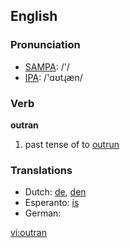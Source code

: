 ==English==

===Pronunciation===
*[[w:SAMPA|SAMPA]]: /'/
*[[w:IPA|IPA]]: /'ɑʊtɻæn/

===Verb===
'''outran'''

# past tense of to [[outrun]]

===Translations===
{{rfc-level|Translations at L3+ (AutoFormat would have corrected level of Translations)}}
*Dutch: [[de]], [[den]]
*Esperanto: [[is]]
*German: [[]]

[[vi:outran]]